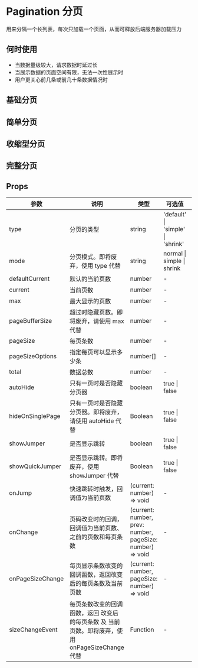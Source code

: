 # Pagination 分页

用来分隔一个长列表，每次只加载一个页面，从而可释放后端服务器加载压力

## 何时使用

- 当数据量级较大，请求数据时延过长
- 当展示数据的页面空间有限，无法一次性展示时
- 用户更关心前几条或前几十条数据情况时

## 基础分页


<DemoBase />

## 简单分页


<DemoEasy />

## 收缩型分页


<DemoShrink />

## 完整分页


<DemoIntack />


## Props

| 参数                                        | 说明                                                                                            | 类型                                                      | 可选值                            | 默认值    |
| ------------------------------------------- | ----------------------------------------------------------------------------------------------- | --------------------------------------------------------- | --------------------------------- | --------- |
| type                                        | 分页的类型                                                                                      | string                                                    | 'default' \| 'simple' \| 'shrink' | 'default' |
| mode<Badge text='deprecated' />             | 分页模式。即将废弃，使用 type 代替                                                              | string                                                    | normal \| simple \| shrink        | normal    |
| defaultCurrent                              | 默认的当前页数                                                                                  | number                                                    | -                                 | 1         |
| current                                     | 当前页数                                                                                        | number                                                    | -                                 | -         |
| max                                         | 最大显示的页数                                                                                  | number                                                    | -                                 | 2         |
| pageBufferSize<Badge text='deprecated' />   | 超过时隐藏页数。即将废弃，请使用 max 代替                                                       | number                                                    | -                                 | 2         |
| pageSize                                    | 每页条数                                                                                        | number                                                    | -                                 | 10        |
| pageSizeOptions                             | 指定每页可以显示多少条                                                                          | number[]                                                  | -                                 | []        |
| total                                       | 数据总数                                                                                        | number                                                    | -                                 | -         |
| autoHide                                    | 只有一页时是否隐藏分页器                                                                        | boolean                                                   | true \| false                     | false     |
| hideOnSinglePage<Badge text='deprecated' /> | 只有一页时是否隐藏分页器。即将废弃，请使用 autoHide 代替                                        | Boolean                                                   | true \| false                     | false     |
| showJumper                                  | 是否显示跳转                                                                                    | boolean                                                   | true \| false                     | false     |
| showQuickJumper<Badge text='deprecated' />  | 是否显示跳转。即将废弃，使用 showJumper 代替                                                    | Boolean                                                   | true \| false                     | false     |
| onJump                                      | 快速跳转时触发，回调值为当前页数                                                                | (current: number) => void                                 | -                                 | -         |
| onChange                                    | 页码改变时的回调，回调值为当前页数、之前的页数和每页条数                                        | (current: number, prev: number, pageSize: number) => void | -                                 | -         | - |
| onPageSizeChange                            | 每页显示条数改变的回调函数，返回改变后的每页条数及当前页数                                      | (current: number, pageSize: number) => void               | -                                 | -         | - |
| sizeChangeEvent<Badge text='deprecated' />  | 每页条数改变的回调函数，返回 改变后的每页条数 及 当前页数。即将废弃，使用 onPageSizeChange 代替 | Function                                                  | -                                 | -         | - |
